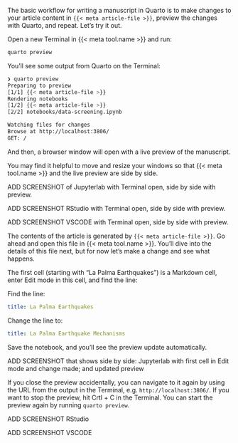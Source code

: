 The basic workflow for writing a manuscript in Quarto is to make changes to your article content in `{{< meta article-file >}}`, preview the changes with Quarto, and repeat. Let's try it out.

Open a new Terminal in {{< meta tool.name >}} and run:

``` .bash
quarto preview
```

You'll see some output from Quarto on the Terminal:

``` .bash
❯ quarto preview
Preparing to preview
[1/1] {{< meta article-file >}}
Rendering notebooks
[1/2] {{< meta article-file >}}
[2/2] notebooks/data-screening.ipynb

Watching files for changes
Browse at http://localhost:3806/
GET: /
```


And then, a browser window will open with a live preview of the manuscript. 

You may find it helpful to move and resize your windows so that {{< meta tool.name >}} and the live preview are side by side.

::: {.content-visible when-meta="tool.is_jupyterlab"}
ADD SCREENSHOT of Jupyterlab with Terminal open, side by side with preview.
:::

::: {.content-visible when-meta="tool.is_rstudio"}
ADD SCREENSHOT RStudio with Terminal open, side by side with preview.
:::

::: {.content-visible when-meta="tool.is_vscode"}
ADD SCREENSHOT VSCODE with Terminal open, side by side with preview.
:::


The contents of the article is generated by `{{< meta article-file >}}`. Go ahead and open this file in {{< meta tool.name >}}. You'll dive into the details of this file next, but for now let's make a change and see what happens.

::: {.content-visible when-meta="tool.is_jupyterlab"}
The first cell (starting with "La Palma Earthquakes") is a Markdown cell, enter Edit mode in this cell, and find the line:
:::

::: {.content-visible unless-meta="tool.is_jupyterlab"}
Find the line:
:::

``` yaml
title: La Palma Earthquakes
```

Change the line to:

``` yaml
title: La Palma Earthquake Mechanisms
```

Save the notebook, and you'll see the preview update automatically.

::: {.content-visible when-meta="tool.is_jupyterlab"}
ADD SCREENSHOT that shows side by side: Jupyterlab with first cell in Edit mode and change made; and updated preview

::: callout-tip
If you close the preview accidentally, you can navigate to it again by using the URL from the output in the Terminal, e.g. `http://localhost:3806/`. If you want to stop the preview, hit Crtl + C in the Terminal. You can start the preview again by running `quarto preview`.
:::
:::

::: {.content-visible when-meta="tool.is_rstudio"}
ADD SCREENSHOT RStudio
:::

::: {.content-visible when-meta="tool.is_vscode"}
ADD SCREENSHOT VSCODE 
:::
